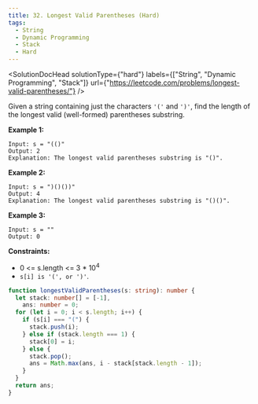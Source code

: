 ```yaml
---
title: 32. Longest Valid Parentheses (Hard)
tags:
  - String
  - Dynamic Programming
  - Stack
  - Hard
---
```



<SolutionDocHead
  solutionType={"hard"}
  labels={["String", "Dynamic Programming", "Stack"]}
  url={"https://leetcode.com/problems/longest-valid-parentheses/"}
/>

Given a string containing just the characters `'('` and `')'`, find the length of the longest valid (well-formed) parentheses substring.

<b>Example 1:</b>

```
Input: s = "(()"
Output: 2
Explanation: The longest valid parentheses substring is "()".
```

<b>Example 2:</b>

```
Input: s = ")()())"
Output: 4
Explanation: The longest valid parentheses substring is "()()".
```

<b>Example 3:</b>

```
Input: s = ""
Output: 0
```

<b>Constraints:</b>

- 0 <= s.length <= 3 \* 10<sup>4</sup>
- `s[i] is '(', or ')'`.

```ts title=solution.ts
function longestValidParentheses(s: string): number {
  let stack: number[] = [-1],
    ans: number = 0;
  for (let i = 0; i < s.length; i++) {
    if (s[i] === "(") {
      stack.push(i);
    } else if (stack.length === 1) {
      stack[0] = i;
    } else {
      stack.pop();
      ans = Math.max(ans, i - stack[stack.length - 1]);
    }
  }
  return ans;
}
```
